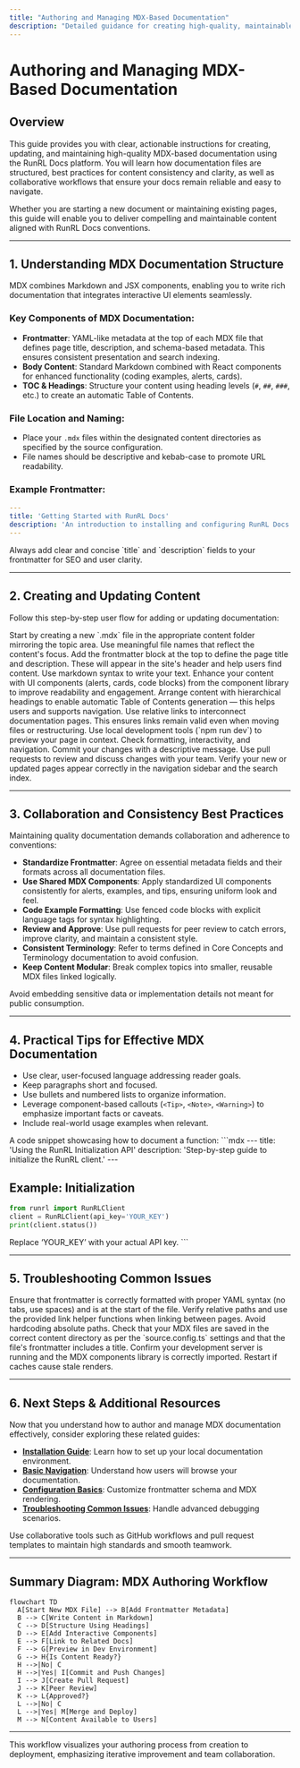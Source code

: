 ```yaml
---
title: "Authoring and Managing MDX-Based Documentation"
description: "Detailed guidance for creating high-quality, maintainable MDX documentation. Explains the structure and conventions of documentation files, how to add and update content, as well as effective collaboration techniques to ensure consistency and clarity."
---
```


# Authoring and Managing MDX-Based Documentation

## Overview
This guide provides you with clear, actionable instructions for creating, updating, and maintaining high-quality MDX-based documentation using the RunRL Docs platform. You will learn how documentation files are structured, best practices for content consistency and clarity, as well as collaborative workflows that ensure your docs remain reliable and easy to navigate.

Whether you are starting a new document or maintaining existing pages, this guide will enable you to deliver compelling and maintainable content aligned with RunRL Docs conventions.

---

## 1. Understanding MDX Documentation Structure

MDX combines Markdown and JSX components, enabling you to write rich documentation that integrates interactive UI elements seamlessly.

### Key Components of MDX Documentation:
- **Frontmatter**: YAML-like metadata at the top of each MDX file that defines page title, description, and schema-based metadata. This ensures consistent presentation and search indexing.
- **Body Content**: Standard Markdown combined with React components for enhanced functionality (coding examples, alerts, cards).
- **TOC & Headings**: Structure your content using heading levels (`#`, `##`, `###`, etc.) to create an automatic Table of Contents.

### File Location and Naming:
- Place your `.mdx` files within the designated content directories as specified by the source configuration.
- File names should be descriptive and kebab-case to promote URL readability.

### Example Frontmatter:
```yaml
---
title: 'Getting Started with RunRL Docs'
description: 'An introduction to installing and configuring RunRL Docs.'
---
```

<Tip>
Always add clear and concise `title` and `description` fields to your frontmatter for SEO and user clarity.
</Tip>

---

## 2. Creating and Updating Content

Follow this step-by-step user flow for adding or updating documentation:

<Steps>
<Step title="Create the MDX File">
Start by creating a new `.mdx` file in the appropriate content folder mirroring the topic area. Use meaningful file names that reflect the content's focus.
</Step>
<Step title="Add Frontmatter Metadata">
Add the frontmatter block at the top to define the page title and description. These will appear in the site's header and help users find content.
</Step>
<Step title="Write Content Using Markdown and Components">
Use markdown syntax to write your text. Enhance your content with UI components (alerts, cards, code blocks) from the component library to improve readability and engagement.
</Step>
<Step title="Structure Headings for Navigation">
Arrange content with hierarchical headings to enable automatic Table of Contents generation — this helps users and supports navigation.
</Step>
<Step title="Link to Related Pages Relatively">
Use relative links to interconnect documentation pages. This ensures links remain valid even when moving files or restructuring.
</Step>
<Step title="Review and Preview">
Use local development tools (`npm run dev`) to preview your page in context. Check formatting, interactivity, and navigation.
</Step>
<Step title="Commit and Collaborate">
Commit your changes with a descriptive message. Use pull requests to review and discuss changes with your team.
</Step>
</Steps>

<Check>
Verify your new or updated pages appear correctly in the navigation sidebar and the search index.
</Check>

---

## 3. Collaboration and Consistency Best Practices

Maintaining quality documentation demands collaboration and adherence to conventions:

- **Standardize Frontmatter**: Agree on essential metadata fields and their formats across all documentation files.
- **Use Shared MDX Components**: Apply standardized UI components consistently for alerts, examples, and tips, ensuring uniform look and feel.
- **Code Example Formatting**: Use fenced code blocks with explicit language tags for syntax highlighting.
- **Review and Approve**: Use pull requests for peer review to catch errors, improve clarity, and maintain a consistent style.
- **Consistent Terminology**: Refer to terms defined in Core Concepts and Terminology documentation to avoid confusion.
- **Keep Content Modular**: Break complex topics into smaller, reusable MDX files linked logically.

<Warning>
Avoid embedding sensitive data or implementation details not meant for public consumption.
</Warning>

---

## 4. Practical Tips for Effective MDX Documentation

- Use clear, user-focused language addressing reader goals.
- Keep paragraphs short and focused.
- Use bullets and numbered lists to organize information.
- Leverage component-based callouts (`<Tip>`, `<Note>`, `<Warning>`) to emphasize important facts or caveats.
- Include real-world usage examples when relevant.

<Example>
A code snippet showcasing how to document a function:
```mdx
---
title: 'Using the RunRL Initialization API'
description: 'Step-by-step guide to initialize the RunRL client.'
---

## Example: Initialization

```python
from runrl import RunRLClient
client = RunRLClient(api_key='YOUR_KEY')
print(client.status())
```

<Tip>
Replace ‘YOUR_KEY’ with your actual API key.
</Tip>
```

---

## 5. Troubleshooting Common Issues

<AccordionGroup title="Common Issues in MDX Authoring">
<Accordion title="Metadata Not Displaying Correctly">
Ensure that frontmatter is correctly formatted with proper YAML syntax (no tabs, use spaces) and is at the start of the file.
</Accordion>
<Accordion title="Broken Links Between Pages">
Verify relative paths and use the provided link helper functions when linking between pages. Avoid hardcoding absolute paths.
</Accordion>
<Accordion title="Page Not Showing Up in Navigation">
Check that your MDX files are saved in the correct content directory as per the `source.config.ts` settings and that the file's frontmatter includes a title.
</Accordion>
<Accordion title="Formatting or Components Not Rendering">
Confirm your development server is running and the MDX components library is correctly imported. Restart if caches cause stale renders.
</Accordion>
</AccordionGroup>

---

## 6. Next Steps & Additional Resources

Now that you understand how to author and manage MDX documentation effectively, consider exploring these related guides:

- **[Installation Guide](/guides/getting-started/installation)**: Learn how to set up your local documentation environment.
- **[Basic Navigation](/guides/getting-started/basic-navigation)**: Understand how users will browse your documentation.
- **[Configuration Basics](/getting-started/setup-introduction/configuration-basics)**: Customize frontmatter schema and MDX rendering.
- **[Troubleshooting Common Issues](/guides/usage-patterns/troubleshooting)**: Handle advanced debugging scenarios.

Use collaborative tools such as GitHub workflows and pull request templates to maintain high standards and smooth teamwork.

---

## Summary Diagram: MDX Authoring Workflow

```mermaid
flowchart TD
  A[Start New MDX File] --> B[Add Frontmatter Metadata]
  B --> C[Write Content in Markdown]
  C --> D[Structure Using Headings]
  D --> E[Add Interactive Components]
  E --> F[Link to Related Docs]
  F --> G[Preview in Dev Environment]
  G --> H{Is Content Ready?}
  H -->|No| C
  H -->|Yes| I[Commit and Push Changes]
  I --> J[Create Pull Request]
  J --> K[Peer Review]
  K --> L{Approved?}
  L -->|No| C
  L -->|Yes| M[Merge and Deploy]
  M --> N[Content Available to Users]
```

---

This workflow visualizes your authoring process from creation to deployment, emphasizing iterative improvement and team collaboration.



